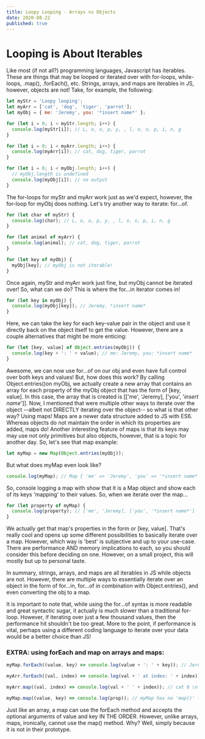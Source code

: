 ```yaml
---
title: Loopy Looping - Arrays vs Objects
date: 2020-08-22
published: true
---
```



# Looping is About Iterables
Like most (if not all?) programming languages, Javascript has iterables. These are things that may be looped or iterated over with for-loops, while-loops, .map(), .forEach(), etc. Strings, arrays, and maps are iterables in JS, however, objects are not!  Take, for example, the following:

```js
let myStr = 'Loopy looping';
let myArr = ['cat', 'dog', 'tiger', 'parrot'];
let myObj = { me: 'Jeremy', you: '*insert name*' };

for (let i = 0; i < myStr.length; i++) {
  console.log(myStr[i]); // L, o, o, p, y, , l, o, o, p, i, n, g
}

for (let i = 0; i < myArr.length; i++) {
  console.log(myArr[i]); // cat, dog, tiger, parrot
}

for (let i = 0; i < myObj.length; i++) {
  // myObj.length is undefined
  console.log(myObj[i]); // no output
}
```

The for-loops for myStr and myArr work just as we'd expect, however, the for-loop for myObj does nothing. Let's try another way to iterate: for...of.

```js
for (let char of myStr) {
  console.log(char); // L, o, o, p, y, , l, o, o, p, i, n, g
}

for (let animal of myArr) {
  console.log(animal); // cat, dog, tiger, parrot
}

for (let key of myObj) {
  myObj[key]; // myObj is not iterable!
}
```

Once again, myStr and myArr work just fine, but myObj cannot be iterated over!  So, what can we do? This is where the for...in iterator comes in!

```js
for (let key in myObj) {
  console.log(myObj[key]); // Jeremy, *insert name*
}
```

Here, we can take the key for each key-value pair in the object and use it directly back on the object itself to get the value. However, there are a couple alternatives that might be more enticing:

```js
for (let [key, value] of Object.entries(myObj)) {
  console.log(key + ': ' + value); // me: Jeremy, you: *insert name*
}
```

Awesome, we can now use for...of on our obj and even have full control over both keys and values! But, how does this work?  By calling Object.entries()on myObj, we actually create a new array that contains an array for each property of the myObj object that has the form of [key, value]. In this case, the array that is created is [['me', 'Jeremy], ['you', '*insert name*']].
Now, I mentioned that were multiple other ways to iterate over the object --albeit not DIRECTLY iterating over the object-- so what is that other way?
Using maps! Maps are a newer data structure added to JS with ES6. Whereas objects do not maintain the order in which its properties are added, maps do!
Another interesting feature of maps is that its keys may may use not only primitives but also objects, however, that is a topic for another day.
So, let's see that map example:

```js
let myMap = new Map(Object.entries(myObj));
```

But what does myMap even look like?

```js
console.log(myMap); // Map { 'me' => 'Jeremy', 'you' => '*insert name*' }
```

So, console logging a map with show that it is a Map object and show each of its keys 'mapping' to their values. So, when we iterate over the map...

```js
for (let property of myMap) {
  console.log(property); // ['me', 'Jeremy], ['you', '*insert name*']
}
```

We actually get that map's properties in the form or [key, value]. That's really cool and opens up some different possibilities to basically iterate over a map. However, which way is 'best' is subjective and up to your use-case. There are performance AND memory implications to each, so you should consider this before deciding on one. However, on a small project, this will mostly but up to personal taste.

In summary, strings, arrays, and maps are all iterables in JS while objects are not. However, there are multiple ways to essentially iterate over an object in the form of for...in, for...of in combination with Object.entries(), and even converting the obj to a map.

It is important to note that, while using the for...of syntax is more readable and great syntactic sugar, it actually is much slower than a traditional for-loop. However, if iterating over just a few thousand values, then the performance hit shouldn't be too great. More to the point, if performance is vital, perhaps using a different coding language to iterate over your data would be a better choice than JS!

### EXTRA: using forEach and map on arrays and maps:
```js
myMap.forEach((value, key) => console.log(value + ': ' + key)); // Jeremy: me \n *insert name*: you

myArr.forEach((val, index) => console.log(val + ' at index: ' + index)); // cat at index: 0 \n dog at index: 1 ...

myArr.map((val, index) => console.log(val + ' ' + index)); // cat 0 \n dog 1 \n tiger 3

myMap.map((value, key) => console.log(prop)); // myMap has no 'map()' function!
```

Just like an array, a map can use the forEach method and accepts the optional arguments of value and key IN THE ORDER. However, unlike arrays, maps, ironically, cannot use the map() method. Why? Well, simply because it is not in their prototype. 